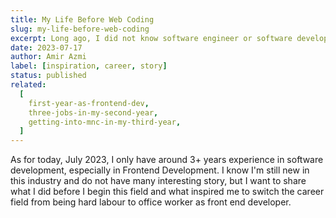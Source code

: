 ```yaml
---
title: My Life Before Web Coding
slug: my-life-before-web-coding
excerpt: Long ago, I did not know software engineer or software developer is a real deal. I'm not a computer science student. I'm coming from pure science stream at secondary school and pursued electronics engineering for 7 years at university.
date: 2023-07-17
author: Amir Azmi
label: [inspiration, career, story]
status: published
related:
  [
    first-year-as-frontend-dev,
    three-jobs-in-my-second-year,
    getting-into-mnc-in-my-third-year,
  ]
---
```


As for today, July 2023, I only have around 3+ years experience in software development, especially in Frontend Development. I know I'm still new in this industry and do not have many interesting story, but I want to share what I did before I begin this field and what inspired me to switch the career field from being hard labour to office worker as front end developer.
